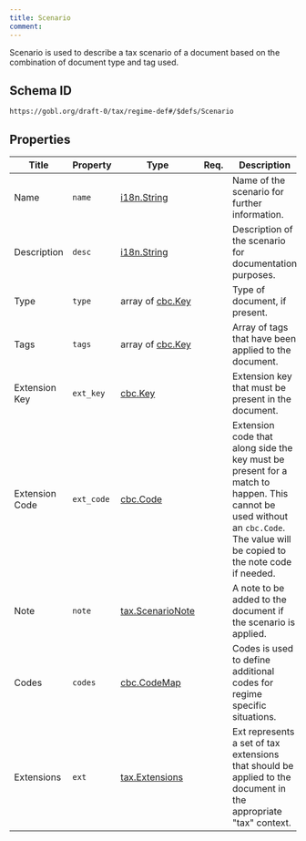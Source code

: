 ```yaml
---
title: Scenario
comment: 
---
```


Scenario is used to describe a tax scenario of a document based on the combination of document type and tag used.

## Schema ID

`https://gobl.org/draft-0/tax/regime-def#/$defs/Scenario`

## Properties

| Title          | Property   | Type                                           | Req. | Description                                                                                                                                                                   |
|----------------|------------|------------------------------------------------|------|-------------------------------------------------------------------------------------------------------------------------------------------------------------------------------|
| Name           | `name`     | [i18n.String](/draft-0/i18n/string)            |      | Name of the scenario for further information.                                                                                                                                 |
| Description    | `desc`     | [i18n.String](/draft-0/i18n/string)            |      | Description of the scenario for documentation purposes.                                                                                                                       |
| Type           | `type`     | array of [cbc.Key](/draft-0/cbc/key)           |      | Type of document, if present.                                                                                                                                                 |
| Tags           | `tags`     | array of [cbc.Key](/draft-0/cbc/key)           |      | Array of tags that have been applied to the document.                                                                                                                         |
| Extension Key  | `ext_key`  | [cbc.Key](/draft-0/cbc/key)                    |      | Extension key that must be present in the document.                                                                                                                           |
| Extension Code | `ext_code` | [cbc.Code](/draft-0/cbc/code)                  |      | Extension code that along side the key must be present for a match to happen. This cannot be used without an `cbc.Code`. The value will be copied to the note code if needed. |
| Note           | `note`     | [tax.ScenarioNote](/draft-0/tax/scenario_note) |      | A note to be added to the document if the scenario is applied.                                                                                                                |
| Codes          | `codes`    | [cbc.CodeMap](/draft-0/cbc/code_map)           |      | Codes is used to define additional codes for regime specific situations.                                                                                                      |
| Extensions     | `ext`      | [tax.Extensions](/draft-0/tax/extensions)      |      | Ext represents a set of tax extensions that should be applied to the document in the appropriate "tax" context.                                                               |

